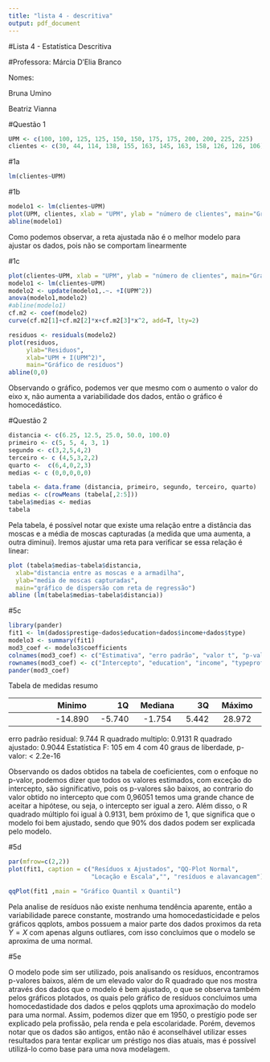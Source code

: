 ```yaml
---
title: "lista 4 - descritiva"
output: pdf_document
---
```

<p>#Lista 4 - Estatística Descritiva
<p>#Professora: Márcia D'Elia Branco
<p>Nomes:
<p>     Bruna Umino
<p>     Beatriz Vianna

#Questão 1
<p>

```r
UPM <- c(100, 100, 125, 125, 150, 150, 175, 175, 200, 200, 225, 225)
clientes <- c(30, 44, 114, 138, 155, 163, 145, 163, 158, 126, 126, 106)
```

#1a
```r
lm(clientes~UPM)
```

#1b
```r
modelo1 <- lm(clientes~UPM)
plot(UPM, clientes, xlab = "UPM", ylab = "número de clientes", main="Gráfico de dispersão com reta ajustada")
abline(modelo1)
```
<p>   Como podemos observar, a reta ajustada não é o melhor modelo para ajustar os dados, pois não se comportam linearmente

#1c
```r
plot(clientes~UPM, xlab = "UPM", ylab = "número de clientes", main="Gráfico de dispersão com parábola ajustada")
modelo1 <- lm(clientes~UPM)
modelo2 <- update(modelo1,.~. +I(UPM^2))
anova(modelo1,modelo2)
#abline(modelo1)
cf.m2 <- coef(modelo2)
curve(cf.m2[1]+cf.m2[2]*x+cf.m2[3]*x^2, add=T, lty=2)
```

```r
residuos <- residuals(modelo2)
plot(residuos, 
     ylab="Residuos",
     xlab="UPM + I(UPM^2)",
     main="Gráfico de resíduos")
abline(0,0)
```
<p>  Observando o gráfico, podemos ver que mesmo com o aumento o valor do eixo x, não aumenta a variabilidade dos dados, então o gráfico é homocedástico.

#Questão 2
<p>
```r
distancia <- c(6.25, 12.5, 25.0, 50.0, 100.0)
primeiro <- c(5, 5, 4, 3, 1)
segundo <- c(3,2,5,4,2)
terceiro <- c (4,5,3,2,2)
quarto <-  c(6,4,0,2,3)
medias <- c (0,0,0,0,0)

tabela <- data.frame (distancia, primeiro, segundo, terceiro, quarto)
medias <- c(rowMeans (tabela[,2:5]))
tabela$medias <- medias
tabela
```

Pela tabela, é possível notar que existe uma relação entre a distância das moscas e a média de moscas capturadas (a medida que uma aumenta, a outra diminui). Iremos ajustar uma reta para verificar se essa relação é linear:

```r
plot (tabela$medias~tabela$distancia,
  xlab="distancia entre as moscas e a armadilha",
  ylab="media de moscas capturadas",
  main="gráfico de dispersão com reta de regressão")
abline (lm(tabela$medias~tabela$distancia))
```

#5c
```r
library(pander)
fit1 <- lm(dados$prestige~dados$education+dados$income+dados$type)
modelo3 <- summary(fit1)
mod3_coef <- modelo3$coefficients
colnames(mod3_coef) <- c("Estimativa", "erro padrão", "valor t", "p-valor")
rownames(mod3_coef) <- c("Intercepto", "education", "income", "typeprof", "typewc")
pander(mod3_coef)
```
<p> Tabela de medidas resumo

|  | Minimo | 1Q | Mediana | 3Q | Máximo |
|------------- | :-------------:|------:| :-------------:|------:| :-------------:|
|  | -14.890 | -5.740 | -1.754 | 5.442 | 28.972 |

erro padrão residual: 9.744
R quadrado multiplo: 0.9131
R quadrado ajustado: 0.9044
Estatística F: 105 em 4 com 40 graus de liberdade, p-valor: < 2.2e-16

<p> Observando os dados obtidos na tabela de coeficientes, com o enfoque no p-valor, podemos dizer que todos os valores estimados, com exceção do intercepto, são significativo, pois os p-valores são baixos, ao contrario do valor obtido no intercepto que com 0,96051 temos uma grande chance de aceitar a hipótese, ou seja, o intercepto ser igual a zero. Além disso, o R quadrado múltiplo foi igual à 0.9131, bem próximo de 1, que significa que o modelo foi bem ajustado, sendo que 90% dos dados podem ser explicada pelo modelo.

#5d
```r
par(mfrow=c(2,2))
plot(fit1, caption = c("Resíduos x Ajustados", "QQ-Plot Normal",
                       "Locação e Escala","", "resíduos e alavancagem"))
```

```r
qqPlot(fit1 ,main = "Gráfico Quantil x Quantil")
```

<p>   Pela analise de resíduos não existe nenhuma tendência aparente, então a variabilidade parece constante, mostrando uma homocedasticidade e pelos gráficos qqplots, ambos possuem a maior parte dos dados proximos da reta $Y=X$ com apenas alguns outliares, com isso concluimos que o modelo se aproxima de uma normal.

#5e
<p>  O modelo pode sim ser utilizado, pois analisando os resíduos, encontramos p-valores baixos, além de um elevado valor do R quadrado que nos mostra através dos dados que o modelo é bem ajustado, o que se observa também pelos gráficos plotados, os quais pelo gráfico de resíduos concluimos uma homocedastidade dos dados e pelos qqplots uma aproximação do modelo para uma normal. Assim, podemos dizer que em 1950, o prestígio pode ser explicado pela profissão, pela renda e pela escolaridade. Porém, devemos notar que os dados são antigos, então não é aconselhável utilizar esses resultados para tentar explicar um préstigo nos dias atuais, mas é possível utilizá-lo como base para uma nova modelagem.  